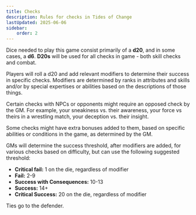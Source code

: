 ```yaml
---
title: Checks
description: Rules for checks in Tides of Change
lastUpdated: 2025-06-06
sidebar:
    order: 2
---
```


Dice needed to play this game consist primarily of a **d20**, and in some cases, a **d6**. **D20s** will be used for all checks in game - both skill checks and combat.

Players will roll a d20 and add relevant modifiers to determine their success in specific checks. Modifiers are determined by ranks in attributes and skills and/or by special expertises or abilities based on the descriptions of those things.

Certain checks with NPCs or opponents might require an opposed check by the GM. For example, your sneakiness vs. their awareness, your force vs theirs in a wrestling match, your deception vs. their insight.

Some checks might have extra bonuses added to them, based on specific abilities or conditions in the game, as determined by the GM.

GMs will determine the success threshold, after modifiers are added, for various checks based on difficulty, but can use the following suggested threshold:

-   **Critical fail:** 1 on the die, regardless of modifier
-   **Fail:** 2-9
-   **Success with Consequences:** 10-13
-   **Success:** 14+
-   **Critical Success:** 20 on the die, regardless of modifier

Ties go to the defender.
